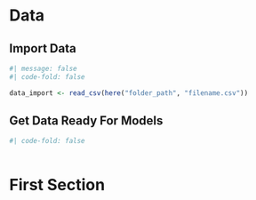 # Data

::: panel-tabset
## Import Data

```r
#| message: false
#| code-fold: false

data_import <- read_csv(here("folder_path", "filename.csv"))
```

## Get Data Ready For Models

```r
#| code-fold: false


```
:::

```r

```

# First Section

```r

```
